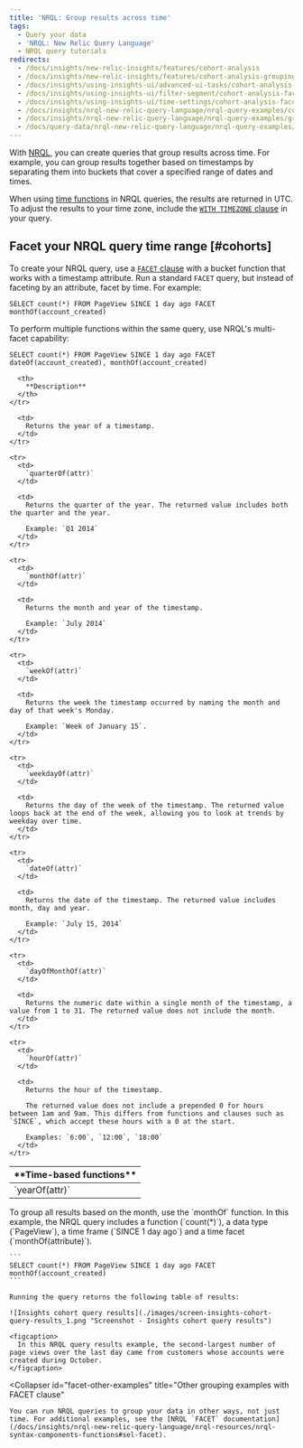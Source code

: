 ```yaml
---
title: 'NRQL: Group results across time'
tags:
  - Query your data
  - 'NRQL: New Relic Query Language'
  - NRQL query tutorials
redirects:
  - /docs/insights/new-relic-insights/features/cohort-analysis
  - /docs/insights/new-relic-insights/features/cohort-analysis-grouping-results-across-time
  - /docs/insights/using-insights-ui/advanced-ui-tasks/cohort-analysis-facet-group-results-across-time
  - /docs/insights/using-insights-ui/filter-segment/cohort-analysis-facet-group-results-across-time
  - /docs/insights/using-insights-ui/time-settings/cohort-analysis-facet-group-results-across-time
  - /docs/insights/nrql-new-relic-query-language/nrql-query-examples/cohort-analysis-facet-group-results-across-time
  - /docs/insights/nrql-new-relic-query-language/nrql-query-examples/group-results-across-time
  - /docs/query-data/nrql-new-relic-query-language/nrql-query-examples/group-results-across-time
---
```


With [NRQL](/docs/query-data/nrql-new-relic-query-language/getting-started/introduction-nrql), you can create queries that group results across time. For example, you can group results together based on timestamps by separating them into buckets that cover a specified range of dates and times.

When using [time functions](/docs/insights/use-insights-ui/time-settings/set-time-range-insights-dashboards-charts) in NRQL queries, the results are returned in UTC. To adjust the results to your time zone, include the [`WITH TIMEZONE` clause](/docs/insights/nrql-new-relic-query-language/nrql-resources/nrql-syntax-components-functions#sel-timezone) in your query.

## Facet your NRQL query time range [#cohorts]

To create your NRQL query, use a [`FACET` clause](/docs/insights/nrql-new-relic-query-language/nrql-resources/nrql-syntax-components-functions#sel-facett) with a bucket function that works with a timestamp attribute. Run a standard `FACET` query, but instead of faceting by an attribute, facet by time. For example:

```
SELECT count(*) FROM PageView SINCE 1 day ago FACET monthOf(account_created)
```

To perform multiple functions within the same query, use NRQL's multi-facet capability:

```
SELECT count(*) FROM PageView SINCE 1 day ago FACET dateOf(account_created), monthOf(account_created)
```

<table>
  <thead>
    <tr>
      <th width={210}>
        **Time-based functions**
      </th>

      <th>
        **Description**
      </th>
    </tr>
  </thead>

  <tbody>
    <tr>
      <td>
        `yearOf(attr)`
      </td>

      <td>
        Returns the year of a timestamp.
      </td>
    </tr>

    <tr>
      <td>
        `quarterOf(attr)`
      </td>

      <td>
        Returns the quarter of the year. The returned value includes both the quarter and the year.

        Example: `Q1 2014`
      </td>
    </tr>

    <tr>
      <td>
        `monthOf(attr)`
      </td>

      <td>
        Returns the month and year of the timestamp.

        Example: `July 2014`
      </td>
    </tr>

    <tr>
      <td>
        `weekOf(attr)`
      </td>

      <td>
        Returns the week the timestamp occurred by naming the month and day of that week's Monday.

        Example: `Week of January 15`.
      </td>
    </tr>

    <tr>
      <td>
        `weekdayOf(attr)`
      </td>

      <td>
        Returns the day of the week of the timestamp. The returned value loops back at the end of the week, allowing you to look at trends by weekday over time.
      </td>
    </tr>

    <tr>
      <td>
        `dateOf(attr)`
      </td>

      <td>
        Returns the date of the timestamp. The returned value includes month, day and year.

        Example: `July 15, 2014`
      </td>
    </tr>

    <tr>
      <td>
        `dayOfMonthOf(attr)`
      </td>

      <td>
        Returns the numeric date within a single month of the timestamp, a value from 1 to 31. The returned value does not include the month.
      </td>
    </tr>

    <tr>
      <td>
        `hourOf(attr)`
      </td>

      <td>
        Returns the hour of the timestamp.

        The returned value does not include a prepended 0 for hours between 1am and 9am. This differs from functions and clauses such as `SINCE`, which accept these hours with a 0 at the start.

        Examples: `6:00`, `12:00`, `18:00`
      </td>
    </tr>
  </tbody>
</table>

<CollapserGroup>
  <Collapser
    id="facet-time-example"
    title="Group results by month"
  >
    To group all results based on the month, use the `monthOf` function. In this example, the NRQL query includes a function (`count(*)`), a data type (`PageView`), a time frame (`SINCE 1 day ago`) and a time facet (`monthOf(attribute)`).

    ```
    SELECT count(*) FROM PageView SINCE 1 day ago FACET monthOf(account_created)
    ```

    Running the query returns the following table of results:

    ![Insights cohort query results](./images/screen-insights-cohort-query-results_1.png "Screenshot - Insights cohort query results")

    <figcaption>
      In this NRQL query results example, the second-largest number of page views over the last day came from customers whose accounts were created during October.
    </figcaption>
  </Collapser>

  <Collapser
    id="facet-other-examples"
    title="Other grouping examples with FACET clause"
  >
    You can run NRQL queries to group your data in other ways, not just time. For additional examples, see the [NRQL `FACET` documentation](/docs/insights/nrql-new-relic-query-language/nrql-resources/nrql-syntax-components-functions#sel-facet).
  </Collapser>
</CollapserGroup>
